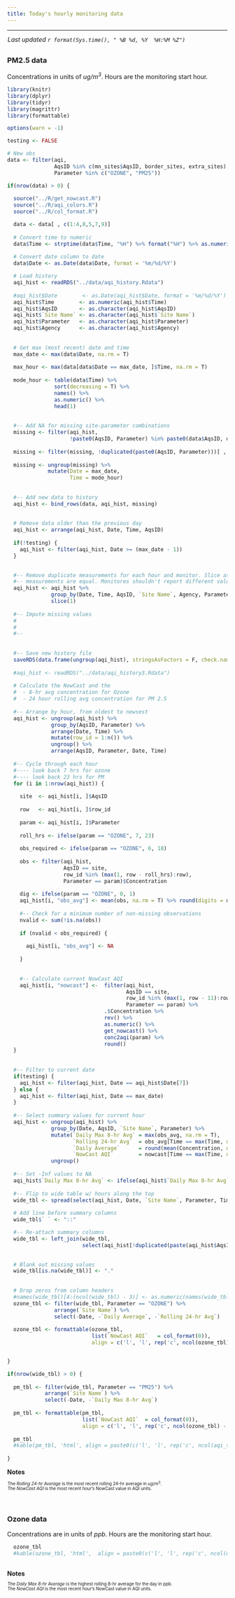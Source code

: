 ```yaml
---
title: Today's hourly monitoring data
---
```


<style>
  body {margin-left: 0px;}
  .main-container {max-width: 1350px;}
  tr:nth-child(even){background-color: #e9e9e9;}
  tr:nth-child(odd){background-color: #FFF; }
</style>

<script type="text/JavaScript">
  setTimeout(function() { window.location=window.location;}, 350000);
</script>

<hr> 

<div style = "margin-left: 1px; margin-bottom: 12px; margin-top:-2px;"> 
 _Last updated `r format(Sys.time(), " %B %d, %Y  %H:%M %Z")`_
</div>

<!-- ## {.tabset .tabset-pills} -->

##  {.tabset}

### __PM2.5 data__  
Concentrations in units of  _ug/m$^3$_. Hours are the monitoring start hour. <br>  
```r
library(knitr)
library(dplyr)
library(tidyr)
library(magrittr)
library(formattable)

options(warn = -1)

testing <- FALSE

# New obs
data <- filter(aqi, 
               AqsID %in% c(mn_sites$AqsID, border_sites, extra_sites), 
               Parameter %in% c("OZONE", "PM25"))

if(nrow(data) > 0) {
  
  source("../R/get_nowcast.R")
  source("../R/aqi_colors.R")
  source("../R/col_format.R")

  data <- data[ , c(1:4,8,5,7,9)]
  
  # Convert time to numeric
  data$Time <- strptime(data$Time, "%H") %>% format("%H") %>% as.numeric()
  
  # Convert date column to date
  data$Date <- as.Date(data$Date, format = '%m/%d/%Y')

  # Load history
  aqi_hist <- readRDS("../data/aqi_history.Rdata")
  
  #aqi_hist$Date        <- as.Date(aqi_hist$Date, format = '%m/%d/%Y')
  aqi_hist$Time        <- as.numeric(aqi_hist$Time)
  aqi_hist$AqsID       <- as.character(aqi_hist$AqsID)
  aqi_hist$`Site Name` <- as.character(aqi_hist$`Site Name`)
  aqi_hist$Parameter   <- as.character(aqi_hist$Parameter)
  aqi_hist$Agency      <- as.character(aqi_hist$Agency)
  
  
  # Get max (most recent) date and time
  max_date <- max(data$Date, na.rm = T)
  
  max_hour <- max(data[data$Date == max_date, ]$Time, na.rm = T)
  
  mode_hour <- table(data$Time) %>% 
               sort(decreasing = T) %>% 
               names() %>% 
               as.numeric() %>% 
               head(1)
  
  
  #-- Add NA for missing site-parameter combinations
  missing <- filter(aqi_hist, 
                    !paste0(AqsID, Parameter) %in% paste0(data$AqsID, data$Parameter))
  
  missing <- filter(missing, !duplicated(paste0(AqsID, Parameter)))[ , 1:6]
            
  missing <- ungroup(missing) %>% 
             mutate(Date = max_date,  
                    Time = mode_hour)  
  
  
  #-- Add new data to history
  aqi_hist <- bind_rows(data, aqi_hist, missing)
  
  
  # Remove data older than the previous day 
  aqi_hist <- arrange(aqi_hist, Date, Time, AqsID)
  
  if(!testing) {
    aqi_hist <- filter(aqi_hist, Date >= (max_date - 1))
  }
  

  #-- Remove duplicate measurements for each hour and monitor. Slice assumes concentrations for duplicate
  #-- measurements are equal. Monitores shouldn't report different values for the same hour.
  aqi_hist <- aqi_hist %>%
              group_by(Date, Time, AqsID, `Site Name`, Agency, Parameter) %>%
              slice(1)
 
  #-- Impute missing values
  #
  #
  #--
  
  
  #-- Save new history file
  saveRDS(data.frame(ungroup(aqi_hist), stringsAsFactors = F, check.names = F), "../data/aqi_history.Rdata")
  
  #aqi_hist <- readRDS("../data/aqi_history3.Rdata")
  
  # Calculate the NowCast and the
  #  - 8-hr avg concentration for Ozone
  #  - 24 hour rolling avg concentration for PM 2.5
  
  #-- Arrange by hour, from oldest to newsest
  aqi_hist <- ungroup(aqi_hist) %>% 
              group_by(AqsID, Parameter) %>% 
              arrange(Date, Time) %>% 
              mutate(row_id = 1:n()) %>% 
              ungroup() %>%
              arrange(AqsID, Parameter, Date, Time)
  
  #-- Cycle through each hour
  #---- look back 7 hrs for ozone
  #---- look back 23 hrs for PM
  for (i in 1:nrow(aqi_hist)) {
    
    site  <- aqi_hist[i, ]$AqsID
    
    row   <- aqi_hist[i, ]$row_id
    
    param <- aqi_hist[i, ]$Parameter
    
    roll_hrs <- ifelse(param == "OZONE", 7, 23)
    
    obs_required <- ifelse(param == "OZONE", 6, 18)
    
    obs <- filter(aqi_hist, 
                  AqsID == site, 
                  row_id %in% (max(1, row - roll_hrs):row),
                  Parameter == param)$Concentration
    
    dig <- ifelse(param == "OZONE", 0, 1)
    aqi_hist[i, "obs_avg"] <- mean(obs, na.rm = T) %>% round(digits = dig)
    
    #-- Check for a minimum number of non-missing observations
    nvalid <- sum(!is.na(obs))
    
    if (nvalid < obs_required) {
      
      aqi_hist[i, "obs_avg"] <- NA
      
    }
    
  
    #-- Calculate current NowCast AQI
    aqi_hist[i, "nowcast"] <-  filter(aqi_hist, 
                                      AqsID == site, 
                                      row_id %in% (max(1, row - 11):row),
                                      Parameter == param) %>% 
                               .$Concentration %>%
                               rev() %>%
                               as.numeric() %>%
                               get_nowcast() %>%
                               conc2aqi(param) %>%
                               round()
  }
  
  
  #-- Filter to current date
  if(testing) {
    aqi_hist <- filter(aqi_hist, Date == aqi_hist$Date[7])
  } else {
    aqi_hist <- filter(aqi_hist, Date == max_date)
  }
  
  #-- Select summary values for current hour
  aqi_hist <- ungroup(aqi_hist) %>% 
              group_by(Date, AqsID, `Site Name`, Parameter) %>%
              mutate(`Daily Max 8-hr Avg` = max(obs_avg, na.rm = T),
                     `Rolling 24-hr Avg`  = obs_avg[Time == max(Time, na.rm = T)],
                     `Daily Average`      = round(mean(Concentration, na.rm = T), digits = 1),
                     `NowCast AQI`        = nowcast[Time == max(Time, na.rm = T)]) %>% 
              ungroup()
  
  #-- Set -Inf values to NA
  aqi_hist$`Daily Max 8-hr Avg` <- ifelse(aqi_hist$`Daily Max 8-hr Avg` == -Inf, NA, aqi_hist$`Daily Max 8-hr Avg`)
  
  #-- Flip to wide table w/ hours along the top
  wide_tbl <- spread(select(aqi_hist, Date, `Site Name`, Parameter, Time, Concentration), Time, Concentration)
  
  # Add line before summary columns
  wide_tbl$` ` <- "::"

  #-- Re-attach summary columns
  wide_tbl <- left_join(wide_tbl, 
                        select(aqi_hist[!duplicated(paste(aqi_hist$AqsID, aqi_hist$Parameter)), ], Date, `Site Name`, Parameter, `Daily Max 8-hr Avg`, `Daily Average`, `Rolling 24-hr Avg`, `NowCast AQI`))
  

  # Blank out missing values
  wide_tbl[is.na(wide_tbl)] <- "."
  
  
  # Drop zeros from column headers
  #names(wide_tbl)[4:(ncol(wide_tbl) - 3)] <- as.numeric(names(wide_tbl)[4:(ncol(wide_tbl) - 3)])
  ozone_tbl <- filter(wide_tbl, Parameter == "OZONE") %>% 
               arrange(`Site Name`) %>% 
               select(-Date, -`Daily Average`, -`Rolling 24-hr Avg`)
                  
  ozone_tbl <- formattable(ozone_tbl,
                           list(`NowCast AQI`   = col_format(0)),
                           align = c('l', 'l', rep('c', ncol(ozone_tbl) - 2)))


}
```


```r

if(nrow(wide_tbl) > 0) {
  
  pm_tbl <- filter(wide_tbl, Parameter == "PM25") %>% 
            arrange(`Site Name`) %>% 
            select(-Date, -`Daily Max 8-hr Avg`)
 
  pm_tbl <- formattable(pm_tbl,
                        list(`NowCast AQI`  = col_format(0)),
                        align = c('l', 'l', rep('c', ncol(ozone_tbl) - 2)))
  
  pm_tbl
  #kable(pm_tbl, 'html', align = paste0(c('l', 'l', rep('c', ncol(aqi_table_pm25) - 2)), collapse = ""))
 
}
```

__Notes__  
<div style = "margin-left: 1px; font-size: 0.7em;"> 
The _Rolling 24-hr Average_ is the most recent rolling 24-hr average in $ug/m^3$.    
The _NowCast AQI_ is the most recent hour's NowCast value in AQI units.   
</div>
<br>


### __Ozone data__  
Concentrations are in units of _ppb_. Hours are the monitoring start hour. <br>  
```r

  ozone_tbl 
  #kable(ozone_tbl, 'html',  align = paste0(c('l', 'l', rep('c', ncol(ozone_tbl) - 2)), collapse = ""))
  
```
__Notes__  
<div style = "margin-left: 1px; font-size: 0.7em;"> 
The _Daily Max 8-hr Average_ is the highest rolling 8-hr average for the day in ppb.   
The _NowCast AQI_ is the most recent hour's NowCast value in AQI units.  
</div>
<br>  


